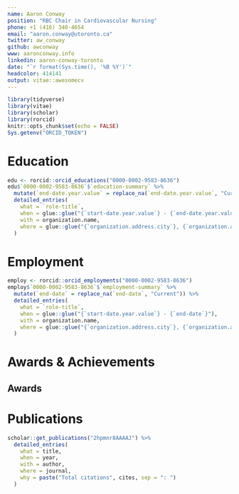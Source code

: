 ```yaml
---
name: Aaron Conway
position: "RBC Chair in Cardiovascular Nursing"
phone: +1 (416) 340-4654
email: "aaron.conway@utoronto.ca"
twitter: aw_conway
github: awconway
www: aaronconway.info
linkedin: aaron-conway-toronto
date: "`r format(Sys.time(), '%B %Y')`"
headcolor: 414141
output: vitae::awesomecv
---
```


```r
library(tidyverse)
library(vitae)
library(scholar)
library(rorcid)
knitr::opts_chunk$set(echo = FALSE)
Sys.getenv("ORCID_TOKEN")
```
# Education
```r
edu <- rorcid::orcid_educations("0000-0002-9583-8636")
edu$`0000-0002-9583-8636`$`education-summary` %>% 
  mutate(`end-date.year.value` = replace_na(`end-date.year.value`, "Current")) %>% 
  detailed_entries(
    what = `role-title`,
    when = glue::glue("{`start-date.year.value`} - {`end-date.year.value`}"), 
    with = organization.name,
    where = glue::glue("{`organization.address.city`}, {`organization.address.country`}")
  )
```

# Employment
```r
employ <- rorcid::orcid_employments("0000-0002-9583-8636")
employ$`0000-0002-9583-8636`$`employment-summary` %>% 
  mutate(`end-date` = replace_na(`end-date`, "Current")) %>% 
  detailed_entries(
    what = `role-title`,
    when = glue::glue("{`start-date.year.value`} - {`end-date`}"), 
    with = organization.name,
    where = glue::glue("{`organization.address.city`}, {`organization.address.country`}")
  )
```


# Awards & Achievements
## Awards




# Publications
```r
scholar::get_publications("2hpmnr8AAAAJ") %>%
  detailed_entries(
    what = title,
    when = year,
    with = author,
    where = journal,
    why = paste("Total citations", cites, sep = ": ")
  )
```